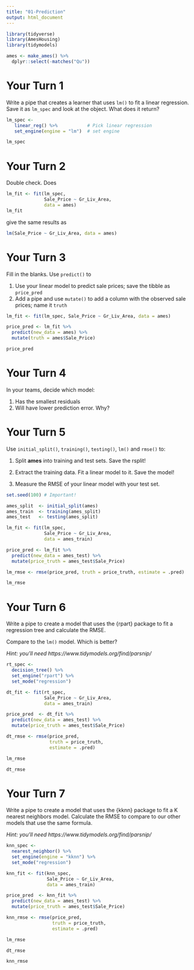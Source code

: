 ```yaml
---
title: "01-Prediction"
output: html_document
---
```


```r
library(tidyverse)
library(AmesHousing)
library(tidymodels)

ames <- make_ames() %>% 
  dplyr::select(-matches("Qu"))
```


# Your Turn 1

Write a pipe that creates a learner that uses `lm()` to fit a linear regression. Save it as `lm_spec` and look at the object. What does it return?

```r
lm_spec <- 
   linear_reg() %>%           # Pick linear regression
   set_engine(engine = "lm")  # set engine

lm_spec
```


# Your Turn 2

Double check. Does

```r
lm_fit <- fit(lm_spec,
              Sale_Price ~ Gr_Liv_Area,
              data = ames)
lm_fit
```

give the same results as

```r
lm(Sale_Price ~ Gr_Liv_Area, data = ames)
```


# Your Turn 3

Fill in the blanks. Use `predict()` to

1. Use your linear model to predict sale prices; save the tibble as `price_pred`  
1. Add a pipe and use `mutate()` to add a column with the observed sale prices; name it `truth`

```r
lm_fit <- fit(lm_spec, Sale_Price ~ Gr_Liv_Area, data = ames)

price_pred <- lm_fit %>% 
  predict(new_data = ames) %>% 
  mutate(truth = ames$Sale_Price)

price_pred
```


# Your Turn 4

In your teams, decide which model:

1. Has the smallest residuals  
2. Will have lower prediction error. Why?  


# Your Turn 5

Use `initial_split()`, `training()`, `testing()`, `lm()` and `rmse()` to:

1. Split **ames** into training and test sets. Save the rsplit!

2. Extract the training data. Fit a linear model to it. Save the model!

3. Measure the RMSE of your linear model with your test set.  

```r
set.seed(100) # Important!

ames_split  <- initial_split(ames)
ames_train  <- training(ames_split)
ames_test   <- testing(ames_split)

lm_fit <- fit(lm_spec,
              Sale_Price ~ Gr_Liv_Area, 
              data = ames_train)

price_pred <- lm_fit %>% 
  predict(new_data = ames_test) %>% 
  mutate(price_truth = ames_test$Sale_Price)

lm_rmse <- rmse(price_pred, truth = price_truth, estimate = .pred)

lm_rmse
```


# Your Turn 6

Write a pipe to create a model that uses the {rpart} package to fit a regression tree and calculate the RMSE.

Compare to the `lm()` model. Which is better?

*Hint: you'll need https://www.tidymodels.org/find/parsnip/*

```r
rt_spec <- 
  decision_tree() %>%
  set_engine("rpart") %>%
  set_mode("regression")

dt_fit <- fit(rt_spec,
              Sale_Price ~ Gr_Liv_Area, 
              data = ames_train)

price_pred  <- dt_fit %>% 
  predict(new_data = ames_test) %>% 
  mutate(price_truth = ames_test$Sale_Price)

dt_rmse <- rmse(price_pred,
                truth = price_truth,
                estimate = .pred)

lm_rmse

dt_rmse
```


# Your Turn 7

Write a pipe to create a model that uses the {kknn} package to fit a K nearest neighbors model. Calculate the RMSE to compare to our other models that use the same formula.

*Hint: you'll need https://www.tidymodels.org/find/parsnip/*

```r
knn_spec <-
  nearest_neighbor() %>%
  set_engine(engine = "kknn") %>%
  set_mode("regression")

knn_fit <- fit(knn_spec,
               Sale_Price ~ Gr_Liv_Area, 
               data = ames_train)

price_pred  <- knn_fit %>% 
  predict(new_data = ames_test) %>% 
  mutate(price_truth = ames_test$Sale_Price)

knn_rmse <- rmse(price_pred,
                 truth = price_truth,
                 estimate = .pred)

lm_rmse

dt_rmse

knn_rmse
```

